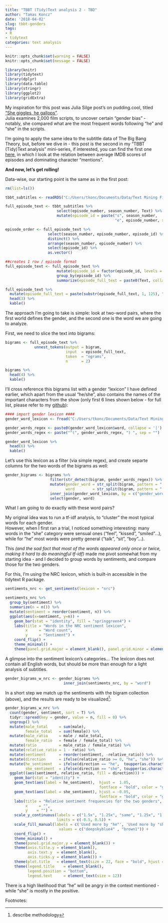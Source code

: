 ```yaml
---
title: "TBBT (Tidy)Text analysis 2 - TBD"
author: "Tamas Koncz"
date: '2018-04-02'
slug: tbbt-genders
tags:
- R
- tidytext
categories: text analysis
---
```


```r
knitr::opts_chunk$set(warning = FALSE)
knitr::opts_chunk$set(message = FALSE)

library(knitr)
library(tidytext)
library(dplyr)
library(data.table)
library(stringr)
library(ggplot2)
library(gridExtra)
```

My inspiration for this post was Julia Silge post's on pudding.cool, titled ["She giggles, he gallops"](https://pudding.cool/2017/08/screen-direction/).  
Julia examines 2,000 film scripts, to uncover certain "gender bias" - notably, she compared what are the most frequent words following "he" and "she" in the scripts.  

I'm going to apply the same idea to the subtitle data of The Big Bang Theory, but, before we dive in - this post is the second in my "TBBT (Tidy)Text analysis" mini-series, if interested, you can find the first one [here](https://tomiajo.github.io/blog/tbbt-imdb-score-regression/), in which I look at the relation between average IMDB scores of episodes and dominating character "mentions".   
  

**And now, let's get rolling!** 
  
Data-wise, our starting point is the same as in the first post:
```r
rm(list=ls())

tbbt_subtitles <- readRDS("C:/Users/tkonc/Documents/Data/Text Mining Final Project/all_srts_df.rds")

full_episode_text <- tbbt_subtitles %>% 
                       select(episode_number, season_number, Text) %>%
                       mutate(episode_id = paste("s", season_number, 
                                                 "e", episode_number, sep = ""))

episode_order <- full_episode_text %>%
                   select(season_number, episode_number, episode_id) %>%
                   distinct() %>%
                   arrange(season_number, episode_number) %>%
                   select(episode_id) %>%
                   as.vector()

##creates 1 row / episode format                       
full_episode_text <- full_episode_text %>%
                       mutate(episode_id = factor(episode_id, levels = episode_order$episode_id)) %>%
                       group_by(episode_id) %>% 
                       summarize(episode_full_text = paste0(Text, collapse = " "))

full_episode_text %>%
  mutate(episode_full_text = paste(substr(episode_full_text, 1, 125), "...", sep = "")) %>%
  head(3) %>%
  kable()
```

The approach I'm going to take is simple: look at two-word pairs, where the first world defines the gender, and the second one is the word we are going to analyze.  
  
First, we need to slice the text into bigrams:
```r
bigrams <- full_episode_text %>%
             unnest_tokens(output = bigram, 
                           input  = episode_full_text, 
                           token  = "ngrams", 
                           n      = 2)
```

```r
bigrams %>%
  head(4) %>%
  kable()
```

I'll cross reference this bigrams list with a gender "lexicon" I have defined earlier, which apart from the usual "he/she", also contains the names of the important characters from the show (only first 6 lines shown below - for full list, please refer to my [github](https://github.com/tomiaJO/TEXT_MINING_FINAL_PROJECT/blob/master/gender_word_lexicon.csv)):  
```r
#### import gender lexicon ####
gender_word_lexicon <- fread("C:/Users/tkonc/Documents/Data/Text Mining Final Project/gender_word_lexicon.csv")

gender_words_regex <- paste0(gender_word_lexicon$word, collapse = '|')
gender_words_regex <- paste("^(", gender_words_regex, ") ", sep = "")

gender_word_lexicon %>%
  head(6) %>%
  kable()
```

Let's use this lexicon as a filter (via simple regex), and create separte columns for the two words of the bigrams as well:
```r
gender_bigrams <- bigrams %>%
                    filter(str_detect(bigram, gender_words_regex)) %>%
                    mutate(gender_word = str_split(bigram, pattern = " ", n = 2, simplify = TRUE)[,1],
                           word        = str_split(bigram, pattern = " ", n = 2, simplify = TRUE)[,2]) %>%
                    inner_join(gender_word_lexicon, by = c("gender_word" = "word")) %>%
                    select(gender, word)
```

What I am going to do exactly with these word pairs?  
  
My original idea was to run a tf-idf analysis, to "cluster" the most typical words for each gender.  
However, when I first ran a trial, I noticed something interesting: many words in the "she" category were sensual ones ("feel", "kissed", "smiled"...), while for "he" most words were pretty general ("talk", "sit", "boy"...).  
  
This _(and the sad fact that most of the words appeared only once or twice, making it hard to do meaningful tf-idf)_ made me pivot somewhat from my starting idea - and I decided to group words by sentiments, and compare those for the two genders.  
  
For this, I'm using the NRC lexicon, which is built-in accessible in the tidytext R package.
```r
sentiments_nrc <- get_sentiments(lexicon = "nrc")

sentiments_nrc %>%
  group_by(sentiment) %>%
  summarize(n = n()) %>%
  mutate(sentiment = reorder(sentiment, n)) %>%
  ggplot(aes(x=sentiment, y=n)) +
    geom_bar(stat = "identity", fill = "springgreen4") +
    labs(title = "Words in the NRC sentiment lexicon",
         x     = "Word count",
         y     = "Sentiment") +
    coord_flip() +
    theme_minimal() +
    theme(panel.grid.major = element_blank(), panel.grid.minor = element_blank())
```
A glimpse into the sentiment lexicon's categories... The lexicon does not contain all English words, but should be more than enough for a light analysis of subtitles.

```r
gender_bigrams_w_nrc <- gender_bigrams %>%
                          inner_join(sentiments_nrc, by = "word")
```

In a short step we match up the sentiments with the bigram collection (above), and the results are ready to be visualized[^1]:

```r
gender_bigrams_w_nrc %>%
  count(gender, sentiment, sort = T) %>%
  tidyr::spread(key = gender, value = n, fill = 0) %>%
  ungroup() %>%
  mutate(male_total     = sum(male),
         female_total   = sum(female)) %>%
  mutate(male_ratio     = male / male_total,
         female_ratio   = female / female_total) %>%
  mutate(ratio          = male_ratio / female_ratio) %>%
  mutate(relative_ratio = 1 - ratio) %>%
  mutate(sentiment      = reorder(sentiment, -relative_ratio)) %>%
  mutate(direction      = ifelse(relative_ratio >= 0, "he", "she")) %>%
  mutate(he_sentiment   = ifelse(direction == "he",  toupper(as.character(sentiment)), ""),
         she_sentiment  = ifelse(direction == "she", toupper(as.character(sentiment)), "")) %>%
  ggplot((aes(sentiment, relative_ratio, fill = direction))) + 
    geom_bar(stat = "identity") +
    geom_text(aes(label = he_sentiment),  hjust =  1.05, 
                                          fontface = "bold", color = "grey50") +
    geom_text(aes(label = she_sentiment), hjust = -0.05, 
                                          fontface = "bold", color = "grey50") +
    labs(title = "Relative sentiment frequencies for the two genders",
         x     = "",
         y    = "") +
    scale_y_continuous(labels = c("1.5x", "1.25x", "same", "1.25x", "1.5x"), 
                       limits = c(-0.5, 0.5)) +
    scale_fill_manual(labels = c('Used more by "he"', 'Used more by "she"'),
                        values = c("deepskyblue4" , "brown1")) +
    coord_flip() +
    theme_minimal() +
    theme(panel.grid.major.y = element_blank()) +
    theme(axis.title.y = element_blank(),
          axis.text.y  = element_blank(),
          axis.ticks.y = element_blank()) +
    theme(plot.title   = element_text(size = 22, face = "bold", hjust = 0.5)) +
    theme(legend.title    = element_blank(),
          legend.position = "bottom",
          legend.text     = element_text(size = 12))
```

There is a high likelihood that "he" will be angry in the context mentioned - while "she" is mostly in the positive.

Footnotes:  

[^1]: describe methodology
